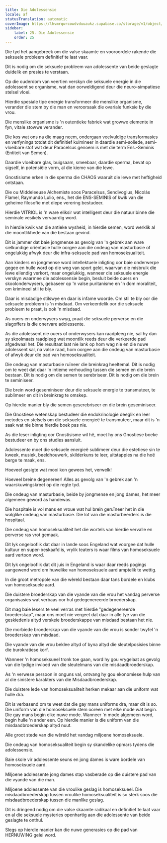 ```yaml
---
title: Die Adolessensie
locale: af
statusTranslation: automatic
coverImage: https://lhvmrqwrcowdvduuaukz.supabase.co/storage/v1/object/public/strapi-uploads/small_cover-educacion-fundamental.webp-2d51a7828a2b1309555be27f7e2a61a0.webp
sidebar:
    label: 25. Die Adolessensie
    order: 25
---
```

Die tyd het aangebreek om die valse skaamte en vooroordele rakende die seksuele probleem definitief te laat vaar.

Dit is nodig om die seksuele probleem van adolessente van beide geslagte duidelik en presies te verstaan.

Op die ouderdom van veertien verskyn die seksuele energie in die adolessent se organisme, wat dan oorweldigend deur die neuro-simpatiese stelsel vloei.

Hierdie spesiale tipe energie transformeer die menslike organisme, verander die stem by die man en veroorsaak die ovariale funksie by die vrou.

Die menslike organisme is 'n outentieke fabriek wat growwe elemente in fyn, vitale stowwe verander.

Die kos wat ons na die maag neem, ondergaan veelvuldige transformasies en verfynings totdat dit definitief kulmineer in daardie semi-soliede, semi-vloeibare stof wat deur Paracelsus genoem is met die term Ens.-Seminis (Entiteit van Semen).

Daardie vloeibare glas, buigsaam, smeebaar, daardie sperma, bevat op sigself, in potensiële vorm, al die kieme van die lewe.

Gnostisisme erken in die sperma die CHAOS waaruit die lewe met heftigheid ontstaan.

Die ou Middeleeuse Alchemiste soos Paracelsus, Sendivogius, Nicolás Flamel, Raymundo Lulio, ens., het die ENS-SEMINIS of kwik van die geheime filosofie met diepe verering bestudeer.

Hierdie VITRIOL is 'n ware eliksir wat intelligent deur die natuur binne die seminale vesikels vervaardig word.

In hierdie kwik van die antieke wysheid, in hierdie semen, word werklik al die moontlikhede van die bestaan gevind.

Dit is jammer dat baie jongmense as gevolg van 'n gebrek aan ware sielkundige oriëntasie hulle oorgee aan die ondeug van masturbasie of ongelukkig afwyk deur die infra-seksuele pad van homoseksualiteit.

Aan kinders en jongmense word intellektuele inligting oor baie onderwerpe gegee en hulle word op die weg van sport gelei, waarvan die misbruik die lewe ellendig verkort, maar ongelukkig, wanneer die seksuele energie verskyn waarmee die adolessensie begin, besluit beide ouers en skoolonderwysers, gebaseer op 'n valse puritanisme en 'n dom moraliteit, om krimineel stil te bly.

Daar is misdadige stilswye en daar is infame woorde. Om stil te bly oor die seksuele probleem is 'n misdaad. Om verkeerdelik oor die seksuele probleem te praat, is ook 'n misdaad.

As ouers en onderwysers swyg, praat die seksuele perverse en die slagoffers is die onervare adolessente.

As die adolessent nie ouers of onderwysers kan raadpleeg nie, sal hy dan sy skoolmaats raadpleeg wat moontlik reeds deur die verkeerde pad afgedwaal het. Die resultaat laat nie lank op hom wag nie en die nuwe adolessent sal, na valse raad, hom oorgee aan die ondeug van masturbasie of afwyk deur die pad van homoseksualiteit.

Die ondeug van masturbasie ruïneer die breinkrag heeltemal. Dit is nodig om te weet dat daar 'n intieme verhouding tussen die semen en die brein bestaan. Dit is nodig om die semen te serebriseer. Dit is nodig om die brein te seminiseer.

Die brein word geseminiseer deur die seksuele energie te transmuteer, te sublimeer en dit in breinkrag te omskep.

Op hierdie manier bly die semen geserebriseer en die brein geseminiseer.

Die Gnostiese wetenskap bestudeer die endokrinologie deeglik en leer metodes en stelsels om die seksuele energieë te transmuteer, maar dit is 'n saak wat nie binne hierdie boek pas nie.

As die leser inligting oor Gnostisisme wil hê, moet hy ons Gnostiese boeke bestudeer en by ons studies aansluit.

Adolessente moet die seksuele energieë sublimeer deur die estetiese sin te kweek, musiek, beeldhouwerk, skilderkuns te leer, uitstappies na die hoë berge te maak, ens.

Hoeveel gesigte wat mooi kon gewees het, verwelk!

Hoeveel breine degenereer! Alles as gevolg van 'n gebrek aan 'n waarskuwingskreet op die regte tyd.

Die ondeug van masturbasie, beide by jongmense en jong dames, het meer algemeen geword as handewas.

Die hospitale is vol mans en vroue wat hul brein geruïneer het in die walglike ondeug van masturbasie. Die lot van die masturbeerders is die hospitaal.

Die ondeug van homoseksualiteit het die wortels van hierdie vervalle en perverse ras vrot gemaak.

Dit lyk ongelooflik dat daar in lande soos Engeland wat voorgee dat hulle kultuur en super-beskaafd is, vrylik teaters is waar films van homoseksuele aard vertoon word.

Dit lyk ongelooflik dat dit juis in Engeland is waar daar reeds pogings aangewend word om huwelike van homoseksuele aard amptelik te wettig.

In die groot metropole van die wêreld bestaan daar tans bordele en klubs van homoseksuele aard.

Die duistere broederskap van die vyande van die vrou het vandag perverse organisasies wat verbaas oor hul gedegenereerde broederskap.

Dit mag baie lesers te veel verras met hierdie "gedegenereerde broederskap", maar ons moet nie vergeet dat daar in alle tye van die geskiedenis altyd verskeie broederskappe van misdaad bestaan het nie.

Die morbiede broederskap van die vyande van die vrou is sonder twyfel 'n broederskap van misdaad.

Die vyande van die vrou beklee altyd of byna altyd die sleutelposisies binne die burokratiese korf.

Wanneer 'n homoseksueel tronk toe gaan, word hy gou vrygelaat as gevolg van die tydige invloed van die sleutelmans van die misdaadbroederskap.

As 'n verwese persoon in onguns val, ontvang hy gou ekonomiese hulp van al die sinistere karakters van die Misdaadbroederskap.

Die duistere lede van homoseksualiteit herken mekaar aan die uniform wat hulle dra.

Dit is verbasend om te weet dat die gay mans uniforms dra, maar dit is so. Die uniform van die homoseksuele stem ooreen met elke mode wat begin. Die gay mans begin elke nuwe mode. Wanneer 'n mode algemeen word, begin hulle 'n ander een. Op hierdie manier is die uniform van die misdaadbroederskap altyd nuut.

Alle groot stede van die wêreld het vandag miljoene homoseksuele.

Die ondeug van homoseksualiteit begin sy skandelike opmars tydens die adolessensie.

Baie skole vir adolessente seuns en jong dames is ware bordele van homoseksuele aard.

Miljoene adolessente jong dames stap vasberade op die duistere pad van die vyande van die man.

Miljoene adolessente van die vroulike geslag is homoseksueel. Die misdaadbroederskap tussen vroulike homoseksualiteit is so sterk soos die misdaadbroederskap tussen die manlike geslag.

Dit is dringend nodig om die valse skaamte radikaal en definitief te laat vaar en al die seksuele mysteries openhartig aan die adolessente van beide geslagte te onthul.

Slegs op hierdie manier kan die nuwe generasies op die pad van HERNUWING gelei word.


